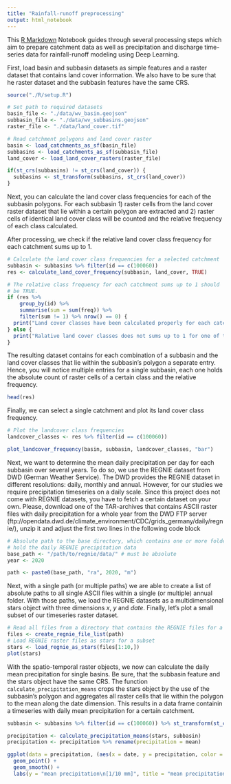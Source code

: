 ```yaml
---
title: "Rainfall-runoff preprocessing"
output: html_notebook
---
```


This [R Markdown](http://rmarkdown.rstudio.com) Notebook guides through several
processing steps which aim to prepare catchment data as well as precipitation and
discharge time-series data for rainfall-runoff modeling using Deep Learning. 

First, load basin and subbasin datasets as simple features and a raster dataset
that contains land cover information. We also have to be sure that he raster
dataset and the subbasin features have the same CRS.

```r
source("./R/setup.R")

# Set path to required datasets
basin_file <- "./data/wv_basin.geojson"
subbasin_file <- "./data/wv_subbasins.geojson"
raster_file <- "./data/land_cover.tif"

# Read catchment polygons and land cover raster
basin <- load_catchments_as_sf(basin_file)
subbasins <- load_catchments_as_sf(subbasin_file)
land_cover <- load_land_cover_rasters(raster_file)

if(st_crs(subbasins) != st_crs(land_cover)) {
  subbasins <- st_transform(subbasins, st_crs(land_cover))    
}
```
Next, you can calculate the land cover class frequencies for each of the subbasin
polygons. For each subbasin 
1) raster cells from the land cover raster dataset that lie within
a certain polygon are extracted and
2) raster cells of identical land cover class will be counted and the relative
frequency of each class calculated.

After processing, we check if the relative land cover class frequency for each
catchment sums up to 1.

```r
# Calculate the land cover class frequencies for a selected catchment
subbasin <- subbasins %>% filter(id == c(100060))
res <- calculate_land_cover_frequency(subbasin, land_cover, TRUE)

# The relative class frequency for each catchment sums up to 1 should
# be TRUE.
if (res %>%
    group_by(id) %>%
    summarise(sum = sum(freq)) %>%
    filter(sum != 1) %>% nrow() == 0) {
  print("Land cover classes have been calculated properly for each catchment!")
} else {
  print("Ralative land cover classes does not sums up to 1 for one of the catchments!")
}
```

The resulting dataset contains for each combination of a subbasin and the land
cover classes that lie within the subbasin's polygon a separate entry. Hence, you
will notice multiple entries for a single subbasin, each one holds the absolute count
of raster cells of a certain class and the relative frequency.
```r
head(res)
```

Finally, we can select a single catchment and plot its land cover class frequency.
```r
# Plot the landcover class frequencies
landcover_classes <- res %>% filter(id == c(100060))

plot_landcover_frequency(basin, subbasin, landcover_classes, "bar")

```
Next, we want to determine the mean daily precipitation per day for each subbasin
over several years. To do so, we use the REGNIE dataset from DWD (German Weather
Service). The DWD provides the REGNIE dataset in different resolutions: daily,
monthly and annual. However, for our studies we require precipitation timeseries
on a daily scale. Since this project does not come with REGNIE datasets, you have
to fetch a certain dataset on your own. Please, download one of the TAR-archives
that contains ASCII raster files with daily precipitation for a whole year from 
the DWD FTP server (ftp://opendata.dwd.de/climate_environment/CDC/grids_germany/daily/regnie/),
unzip it and adjust the first two lines in the following code block
```r
# Absolute path to the base directory, which contains one or more folders that
# hold the daily REGNIE precipitation data
base_path <- "/path/to/regnie/data/" # must be absolute
year <- 2020

path <- paste0(base_path, "ra", 2020, "m")
```
Next, with a single path (or multiple paths) we are able to create a list of
absolute paths to all single ASCII files within a single (or multiple) annual 
folder. With those paths, we load the REGNIE datasets as a multidimensional
stars object with three dimensions _x_, _y_ and _date_. Finally, let's plot
a small subset of our timeseries raster dataset.
```r
# Read all files from a directory that contains the REGNIE files for a certain year
files <- create_regnie_file_list(path)
# Load REGNIE raster files as stars for a subset
stars <- load_regnie_as_stars(files[1:10,])
plot(stars)
```

With the spatio-temporal raster objects, we now can calculate the daily mean
precipitation for single basins. Be sure, that the subbasin feature and the stars
object have the same CRS. The function `calculate_precipitation_means`
crops the stars object by the use of the subbasin's polygon and aggregates
all raster cells that lie within the polygon to the mean along the date
dimension. This results in a data frame containin a timeseries with daily
mean precipitation for a certain catchment. 
```r
subbasin <- subbasins %>% filter(id == c(100060)) %>% st_transform(st_crs(stars))

precipitation <- calculate_precipitation_means(stars, subbasin)
precipitation <- precipitation %>% rename(precipitation = mean)

ggplot(data = precipitation, (aes(x = date, y = precipitation, color = catchment_id))) + 
  geom_point() +
  geom_smooth() +
  labs(y = "mean precipitation\n[1/10 mm]", title = "mean precipitation/day per catchment")
```